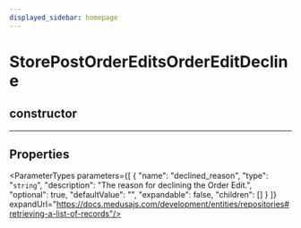 ```yaml
---
displayed_sidebar: homepage
---
```



# StorePostOrderEditsOrderEditDecline

## constructor

___

## Properties

<ParameterTypes parameters={[
  {
    "name": "declined_reason",
    "type": "`string`",
    "description": "The reason for declining the Order Edit.",
    "optional": true,
    "defaultValue": "",
    "expandable": false,
    "children": []
  }
]} expandUrl="https://docs.medusajs.com/development/entities/repositories#retrieving-a-list-of-records"/>
